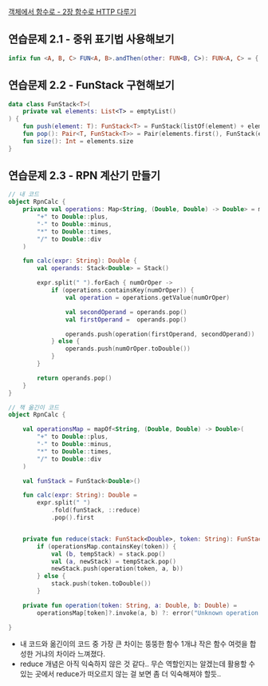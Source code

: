 [객체에서 함수로 - 2장 함수로 HTTP 다루기](https://egg528.tistory.com/18)


## 연습문제 2.1 - 중위 표기법 사용해보기
```kotlin
infix fun <A, B, C> FUN<A, B>.andThen(other: FUN<B, C>): FUN<A, C> = { a -> this(a).let(other) }
```


## 연습문제 2.2 - FunStack 구현해보기
```kotlin
data class FunStack<T>(
    private val elements: List<T> = emptyList()
) {
    fun push(element: T): FunStack<T> = FunStack(listOf(element) + elements)
    fun pop(): Pair<T, FunStack<T>> = Pair(elements.first(), FunStack(elements.drop(1)))
    fun size(): Int = elements.size
}
```

## 연습문제 2.3 - RPN 계산기 만들기
```kotlin
// 내 코드
object RpnCalc {
    private val operations: Map<String, (Double, Double) -> Double> = mapOf(
        "+" to Double::plus,
        "-" to Double::minus,
        "*" to Double::times,
        "/" to Double::div
    )

    fun calc(expr: String): Double {
        val operands: Stack<Double> = Stack()

        expr.split(" ").forEach { numOrOper ->
            if (operations.containsKey(numOrOper)) {
                val operation = operations.getValue(numOrOper)

                val secondOperand = operands.pop()
                val firstOperand =  operands.pop()

                operands.push(operation(firstOperand, secondOperand))
            } else {
                operands.push(numOrOper.toDouble())
            }
        }

        return operands.pop()
    }
}

// 책 옮긴이 코드
object RpnCalc {

    val operationsMap = mapOf<String, (Double, Double) -> Double>(
        "+" to Double::plus,
        "-" to Double::minus,
        "*" to Double::times,
        "/" to Double::div
    )

    val funStack = FunStack<Double>()

    fun calc(expr: String): Double =
        expr.split(" ")
            .fold(funStack, ::reduce)
            .pop().first


    private fun reduce(stack: FunStack<Double>, token: String): FunStack<Double> =
        if (operationsMap.containsKey(token)) {
            val (b, tempStack) = stack.pop()
            val (a, newStack) = tempStack.pop()
            newStack.push(operation(token, a, b))
        } else {
            stack.push(token.toDouble())
        }

    private fun operation(token: String, a: Double, b: Double) =
        operationsMap[token]?.invoke(a, b) ?: error("Unknown operation $token")

}
```
- 내 코드와 옮긴이의 코드 중 가장 큰 차이는 뚱뚱한 함수 1개냐 작은 함수 여럿을 합성한 거냐의 차이라 느껴졌다.
- reduce 개념은 아직 익숙하지 않은 것 같다.. 무슨 역할인지는 알겠는데 활용할 수 있는 곳에서 reduce가 떠오르지 않는 걸 보면 좀 더 익숙해져야 할듯..